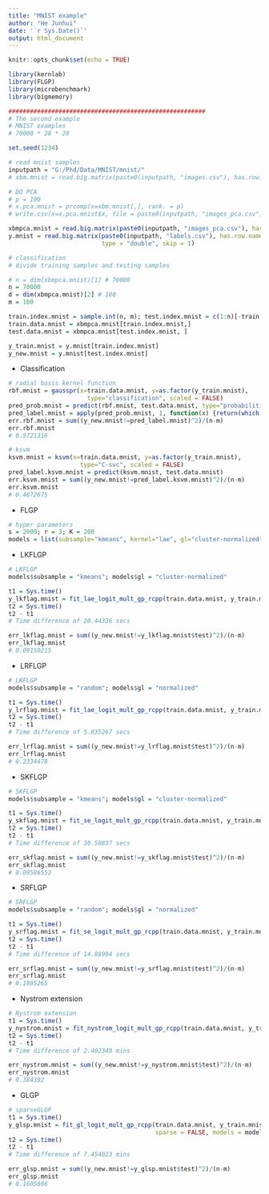 ```yaml
---
title: "MNIST example"
author: "He Junhui"
date: '`r Sys.Date()`'
output: html_document
---
```


```r
knitr::opts_chunk$set(echo = TRUE)
```

```r
library(kernlab)
library(FLGP)
library(microbenchmark)
library(bigmemory)
```

```r
#######################################################
# The second example
# MNIST examples
# 70000 * 28 * 28

set.seed(1234)
```

```r
# read mnist samples
inputpath = "G:/Phd/Data/MNIST/mnist/"
# xbm.mnist = read.big.matrix(paste0(inputpath, "images.csv"), has.row.names =  TRUE, type = "double", skip = 1)
```


```r
# DO PCA
# p = 100
# x.pca.mnist = prcomp(x=xbm.mnist[,], rank. = p)
# write.csv(x=x.pca.mnist$x, file = paste0(inputpath, "images_pca.csv"))
```

```r
xbmpca.mnist = read.big.matrix(paste0(inputpath, "images_pca.csv"), has.row.names =  TRUE, type = "double", skip = 1)
y.mnist = read.big.matrix(paste0(inputpath, "labels.csv"), has.row.names = TRUE,
                          type = "double", skip = 1)
```


```r
# classification
# divide training samples and testing samples

# n = dim(xbmpca.mnist)[1] # 70000
n = 70000
d = dim(xbmpca.mnist)[2] # 100
m = 100

train.index.mnist = sample.int(n, m); test.index.mnist = c(1:n)[-train.index.mnist]
train.data.mnist = xbmpca.mnist[train.index.mnist,]
test.data.mnist = xbmpca.mnist[test.index.mnist, ]
```

```r
y_train.mnist = y.mnist[train.index.mnist]
y_new.mnist = y.mnist[test.index.mnist]
```

+ Classification

```r
# radial basis kernel function
rbf.mnist = gausspr(x=train.data.mnist, y=as.factor(y_train.mnist),
                      type="classification", scaled = FALSE)
pred_prob.mnist = predict(rbf.mnist, test.data.mnist, type="probabilities")
pred_label.mnist = apply(pred_prob.mnist, 1, function(x) {return(which.max(x)-1)})
err.rbf.mnist = sum((y_new.mnist!=pred_label.mnist)^2)/(n-m)
err.rbf.mnist
# 0.5721316
```

```r
# ksvm
ksvm.mnist = ksvm(x=train.data.mnist, y=as.factor(y_train.mnist), 
                    type="C-svc", scaled = FALSE)
pred_label.ksvm.mnist = predict(ksvm.mnist, test.data.mnist)
err.ksvm.mnist = sum((y_new.mnist!=pred_label.ksvm.mnist)^2)/(n-m)
err.ksvm.mnist
# 0.4072675
```

+ FLGP

```r
# hyper parameters
s = 2000; r = 3; K = 200
models = list(subsample="kmeans", kernel="lae", gl="cluster-normalized", root=TRUE)
```

+ LKFLGP
```r
# LKFLGP
models$subsample = "kmeans"; models$gl = "cluster-normalized"
```


```r
t1 = Sys.time()
y_lkflag.mnist = fit_lae_logit_mult_gp_rcpp(train.data.mnist, y_train.mnist, test.data.mnist, s, r, K, models = models)
t2 = Sys.time()
t2 - t1
# Time difference of 20.44336 secs
```

```r
err_lkflag.mnist = sum((y_new.mnist!=y_lkflag.mnist$test)^2)/(n-m)
err_lkflag.mnist
# 0.09150215
```

+ LRFLGP
```r
# LKFLGP
models$subsample = "random"; models$gl = "normalized"
```


```r
t1 = Sys.time()
y_lrflag.mnist = fit_lae_logit_mult_gp_rcpp(train.data.mnist, y_train.mnist, test.data.mnist, s, r, K, models = models)
t2 = Sys.time()
t2 - t1
# Time difference of 5.835267 secs
```

```r
err_lrflag.mnist = sum((y_new.mnist!=y_lrflag.mnist$test)^2)/(n-m)
err_lrflag.mnist
# 0.2334478
```

+ SKFLGP
```r
# SKFLGP
models$subsample = "kmeans"; models$gl = "cluster-normalized"
```

```r
t1 = Sys.time()
y_skflag.mnist = fit_se_logit_mult_gp_rcpp(train.data.mnist, y_train.mnist, test.data.mnist, s, r, K, models = models)
t2 = Sys.time()
t2 - t1
# Time difference of 30.50837 secs
```

```r
err_skflag.mnist = sum((y_new.mnist!=y_skflag.mnist$test)^2)/(n-m)
err_skflag.mnist
# 0.09586552
```

+ SRFLGP
```r
# SRFLGP
models$subsample = "random"; models$gl = "normalized"
```

```r
t1 = Sys.time()
y_srflag.mnist = fit_se_logit_mult_gp_rcpp(train.data.mnist, y_train.mnist, test.data.mnist, s, r, K, models = models)
t2 = Sys.time()
t2 - t1
# Time difference of 14.88994 secs
```

```r
err_srflag.mnist = sum((y_new.mnist!=y_srflag.mnist$test)^2)/(n-m)
err_srflag.mnist
# 0.1885265
```

+ Nystrom extension
```r
# Nystrom extension
t1 = Sys.time()
y_nystrom.mnist = fit_nystrom_logit_mult_gp_rcpp(train.data.mnist, y_train.mnist, test.data.mnist, s, K, models = models)
t2 = Sys.time()
t2 - t1
# Time difference of 2.402349 mins
```

```r
err_nystrom.mnist = sum((y_new.mnist!=y_nystrom.mnist$test)^2)/(n-m)
err_nystrom.mnist
# 0.384392
```

+ GLGP
```r
# sparseGLGP
t1 = Sys.time()
y_glsp.mnist = fit_gl_logit_mult_gp_rcpp(train.data.mnist, y_train.mnist, test.data.mnist, K,
                                         sparse = FALSE, models = models)
t2 = Sys.time()
t2 - t1
# Time difference of 7.454023 mins
```

```r
err_glsp.mnist = sum((y_new.mnist!=y_glsp.mnist$test)^2)/(n-m)
err_glsp.mnist
# 0.1605866
```
